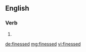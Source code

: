 ==English==

===Verb===
{{head|en}}

# {{en-past of|finesse}}

[[de:finessed]]
[[mg:finessed]]
[[vi:finessed]]